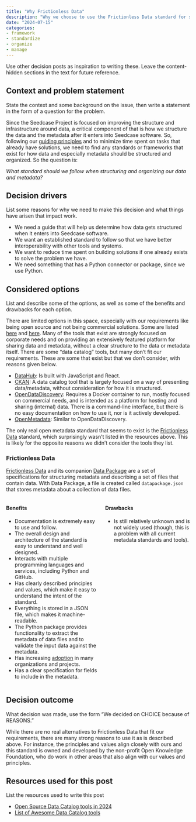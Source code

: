```yaml
---
title: "Why Frictionless Data"
description: "Why we choose to use the Frictionless Data standard for structuring metadata and data."
date: "2024-07-15"
categories:
- framework
- standardize
- organize
- manage
---
```


::: content-hidden
Use other decision posts as inspiration to writing these. Leave the
content-hidden sections in the text for future reference.
:::

## Context and problem statement

::: content-hidden
State the context and some background on the issue, then write a
statement in the form of a question for the problem.
:::

Since the Seedcase Project is focused on improving the structure and
infrastructure around data, a critical component of that is how we
structure the data and the metadata after it enters into Seedcase software.
So, following our [guiding
principles](https://seedcase-project.org/about/principles) and to
minimize time spent on tasks that already have solutions, we need to
find any standards or frameworks that exist for how data and especially
metadata should be structured and organized. So the question is:

*What standard should we follow when structuring and organizing our data
and metadata?*

## Decision drivers

::: content-hidden
List some reasons for why we need to make this decision and what things
have arisen that impact work.
:::

-   We need a guide that will help us determine how data gets structured
    when it enters into Seedcase software.
-   We want an established standard to follow so that we have better
    interoperability with other tools and systems.
-   We want to reduce time spent on building solutions if one already
    exists to solve the problem we have.
-   We need something that has a Python connector or package, since we
    use Python.

## Considered options

::: content-hidden
List and describe some of the options, as well as some of the benefits
and drawbacks for each option.
:::

There are limited options in this space, especially with our
requirements like being open source and not being commercial solutions.
Some are listed
[here](https://atlan.com/open-source-data-catalog-tools/) and
[here](https://github.com/opendatadiscovery/awesome-data-catalogs). Many
of the tools that exist are strongly focused on corporate needs and on 
providing an extensively featured platform for sharing data and
metadata, without a clear structure to the data or metadata itself.
There are some "data catalog" tools, but many don't fit our
requirements. These are some that exist but that we don't consider, with
reasons given below.

-   [DataHub](https://datahub.io/): Is built with JavaScript and React.
-   [CKAN](https://github.com/ckan/ckan): A data catalog tool that is
    largely focused on a way of presenting data/metadata, without
    consideration for how it is structured.
-   [OpenDataDiscovery](https://opendatadiscovery.org/): Requires a
    Docker container to run, mostly focused on commercial needs, and is
    intended as a platform for hosting and sharing (internal) data.
    There is a command-line interface, but there is no easy
    documentation on how to use it, nor is it actively developed.
-   [OpenMetadata](https://docs.open-metadata.org/v1.4.x): Similar to
    OpenDataDiscovery.

The only real open metadata standard that seems to exist is the
[Frictionless Data](https://frictionlessdata.io/) standard, which
surprisingly wasn't listed in the resources above. This is likely for the
opposite reasons we didn't consider the tools they list.

### Frictionless Data

[Frictionless Data](https://frictionlessdata.io/) and its companion
[Data Package](https://datapackage.org/) are a set of specifications for
structuring metadata and describing a set of files that contain data.
With Data Package, a file is created called `datapackage.json` that
stores metadata about a collection of data files.

::::: columns
::: column
#### Benefits

-   Documentation is extremely easy to use and follow.
-   The overall design and architecture of the standard is easy to
    understand and well designed.
-   Interacts with multiple programming languages and services,
    including Python and GitHub.
-   Has clearly described principles and values, which make it easy to
    understand the intent of the standard.
-   Everything is stored in a JSON file, which makes it
    machine-readable.
-   The Python package provides functionality to extract the metadata of
    data files and to validate the input data against the metadata.
-   Has increasing
    [adoption](https://frictionlessdata.io/adoption/#community-projects)
    in many organizations and projects.
-   Has a clear specification for fields to include in the metadata.
:::

::: column
#### Drawbacks

-   Is still relatively unknown and is not widely used (though, this is
    a problem with all current metadata standards and tools).
:::
:::::

## Decision outcome

::: content-hidden
What decision was made, use the form "We decided on CHOICE because of
REASONS."
:::

While there are no real alternatives to Frictionless Data that fit our
requirements, there are many strong reasons to use it as is described
above. For instance, the principles and values align closely with ours
and this standard is owned and developed by the non-profit Open 
Knowledge Foundation, who do work in other areas that also align 
with our values and principles.

## Resources used for this post

::: content-hidden
List the resources used to write this post
:::

-   [Open Source Data Catalog tools in
    2024](https://atlan.com/open-source-data-catalog-tools/)
-   [List of Awesome Data Catalog
    tools](https://github.com/opendatadiscovery/awesome-data-catalogs)
